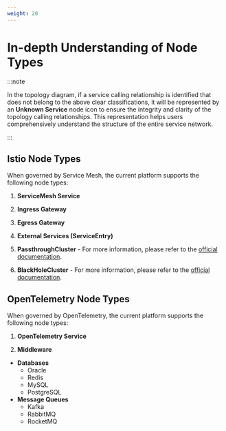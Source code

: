 ```yaml
---
weight: 20
---
```


# In-depth Understanding of Node Types

:::note

In the topology diagram, if a service calling relationship is identified that does not belong to the above clear classifications, it will be represented by an **Unknown Service** node icon to ensure the integrity and clarity of the topology calling relationships. This representation helps users comprehensively understand the structure of the entire service network.

:::

## Istio Node Types

When governed by Service Mesh, the current platform supports the following node types:

1. **ServiceMesh Service**

2. **Ingress Gateway**

3. **Egress Gateway**

4. **External Services (ServiceEntry)**

5. **PassthroughCluster** - For more information, please refer to the [official documentation](https://istio.io/v1.20/blog/2019/monitoring-external-service-traffic/).

6. **BlackHoleCluster** - For more information, please refer to the [official documentation](https://istio.io/v1.20/blog/2019/monitoring-external-service-traffic/).

## OpenTelemetry Node Types

When governed by OpenTelemetry, the current platform supports the following node types:

1. **OpenTelemetry Service**

2. **Middleware**
  - **Databases**
    - Oracle
    - Redis
    - MySQL
    - PostgreSQL
  - **Message Queues**
    - Kafka
    - RabbitMQ
    - RocketMQ

